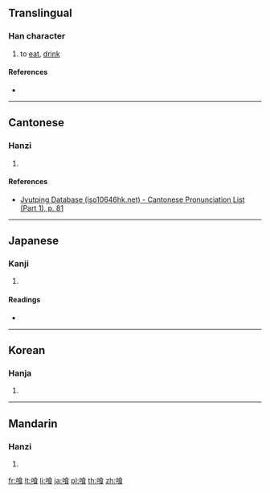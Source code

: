 {{also|餐}}
==Translingual==

===Han character===
{{Han char|rn=30|rad=口|as=09|sn=12|four=|canj=ROIV|ids=⿰口食}}

# to [[eat]], [[drink]]

====References====
* {{Han ref|kx=0201.121|dkj=04015|dj=0424.060|hdz=10658.040|uh=55B0|ud=21936}}

----

==Cantonese==

===Hanzi===
{{yue-hanzi|jyut=[[caan1]]|y=chaan1}}

# {{defn|lang=yue|sort=口09}}

====References====
* [http://www.iso10646hk.net/jp/document/download.jsp Jyutping Database (iso10646hk.net) - Cantonese Pronunciation List (Part 1), p. 81]

----

==Japanese==

===Kanji===
{{ja-kanji|grade=|rs=口09}}

# {{defn|lang=ja|sort=口09}}

====Readings====
* {{ja-readings|on=|kun=[[くう]] (kuu), [[くい]] (kui)}}

----

==Korean==

===Hanja===
{{ko-hanja|hangeul=[[식]]|rv=sik|mr=sik}}

# {{defn|lang=ko|sort=口09}}

----

==Mandarin==

===Hanzi===
{{cmn-hanzi|pin=[[cān]] ([[can1]])|wg=ts'an<sup>1</sup>}}

# {{defn|lang=cmn|sort=口09}}

[[fr:喰]]
[[lt:喰]]
[[li:喰]]
[[ja:喰]]
[[pl:喰]]
[[th:喰]]
[[zh:喰]]